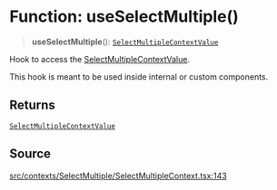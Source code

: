 # Function: useSelectMultiple()

> **useSelectMultiple**(): [`SelectMultipleContextValue`](/api/latest/interfaces/SelectMultipleContextValue.mdx)

Hook to access the [SelectMultipleContextValue](/api/latest/interfaces/SelectMultipleContextValue.mdx).

This hook is meant to be used inside internal or custom components.

## Returns

[`SelectMultipleContextValue`](/api/latest/interfaces/SelectMultipleContextValue.mdx)

## Source

[src/contexts/SelectMultiple/SelectMultipleContext.tsx:143](https://github.com/gpbl/react-day-picker/blob/56bfb649e/src/contexts/SelectMultiple/SelectMultipleContext.tsx#L143)
